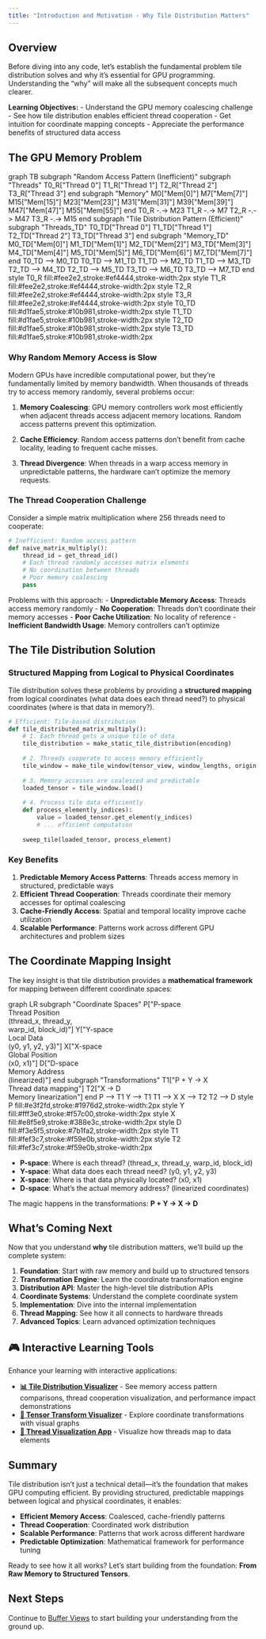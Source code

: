 ```yaml
---
title: "Introduction and Motivation - Why Tile Distribution Matters"
---
```


## Overview

Before diving into any code, let's establish the fundamental problem tile distribution solves and why it's essential for GPU programming. Understanding the "why" will make all the subsequent concepts much clearer.

**Learning Objectives:**
- Understand the GPU memory coalescing challenge
- See how tile distribution enables efficient thread cooperation
- Get intuition for coordinate mapping concepts
- Appreciate the performance benefits of structured data access

## The GPU Memory Problem

```{=html}
<div class="mermaid">
graph TB
    subgraph "Random Access Pattern (Inefficient)"
        subgraph "Threads"
            T0_R["Thread 0"]
            T1_R["Thread 1"] 
            T2_R["Thread 2"]
            T3_R["Thread 3"]
        end
        
        subgraph "Memory"
            M0["Mem[0]"]
            M7["Mem[7]"]
            M15["Mem[15]"]
            M23["Mem[23]"]
            M31["Mem[31]"]
            M39["Mem[39]"]
            M47["Mem[47]"]
            M55["Mem[55]"]
        end
        
        T0_R -.-> M23
        T1_R -.-> M7
        T2_R -.-> M47
        T3_R -.-> M15
    end
    
    subgraph "Tile Distribution Pattern (Efficient)"
        subgraph "Threads_TD"
            T0_TD["Thread 0"]
            T1_TD["Thread 1"]
            T2_TD["Thread 2"]
            T3_TD["Thread 3"]
        end
        
        subgraph "Memory_TD"
            M0_TD["Mem[0]"]
            M1_TD["Mem[1]"]
            M2_TD["Mem[2]"]
            M3_TD["Mem[3]"]
            M4_TD["Mem[4]"]
            M5_TD["Mem[5]"]
            M6_TD["Mem[6]"]
            M7_TD["Mem[7]"]
        end
        
        T0_TD --> M0_TD
        T0_TD --> M1_TD
        T1_TD --> M2_TD
        T1_TD --> M3_TD
        T2_TD --> M4_TD
        T2_TD --> M5_TD
        T3_TD --> M6_TD
        T3_TD --> M7_TD
    end
    
    style T0_R fill:#fee2e2,stroke:#ef4444,stroke-width:2px
    style T1_R fill:#fee2e2,stroke:#ef4444,stroke-width:2px
    style T2_R fill:#fee2e2,stroke:#ef4444,stroke-width:2px
    style T3_R fill:#fee2e2,stroke:#ef4444,stroke-width:2px
    
    style T0_TD fill:#d1fae5,stroke:#10b981,stroke-width:2px
    style T1_TD fill:#d1fae5,stroke:#10b981,stroke-width:2px
    style T2_TD fill:#d1fae5,stroke:#10b981,stroke-width:2px
    style T3_TD fill:#d1fae5,stroke:#10b981,stroke-width:2px
</div>
```

### Why Random Memory Access is Slow

Modern GPUs have incredible computational power, but they're fundamentally limited by memory bandwidth. When thousands of threads try to access memory randomly, several problems occur:

1. **Memory Coalescing**: GPU memory controllers work most efficiently when adjacent threads access adjacent memory locations. Random access patterns prevent this optimization.

2. **Cache Efficiency**: Random access patterns don't benefit from cache locality, leading to frequent cache misses.

3. **Thread Divergence**: When threads in a warp access memory in unpredictable patterns, the hardware can't optimize the memory requests.

### The Thread Cooperation Challenge

Consider a simple matrix multiplication where 256 threads need to cooperate:

```python
# Inefficient: Random access pattern
def naive_matrix_multiply():
    thread_id = get_thread_id()
    # Each thread randomly accesses matrix elements
    # No coordination between threads
    # Poor memory coalescing
    pass
```

Problems with this approach:
- **Unpredictable Memory Access**: Threads access memory randomly
- **No Cooperation**: Threads don't coordinate their memory accesses
- **Poor Cache Utilization**: No locality of reference
- **Inefficient Bandwidth Usage**: Memory controllers can't optimize

## The Tile Distribution Solution

### Structured Mapping from Logical to Physical Coordinates

Tile distribution solves these problems by providing a **structured mapping** from logical coordinates (what data does each thread need?) to physical coordinates (where is that data in memory?).

```python
# Efficient: Tile-based distribution
def tile_distributed_matrix_multiply():
    # 1. Each thread gets a unique tile of data
    tile_distribution = make_static_tile_distribution(encoding)
    
    # 2. Threads cooperate to access memory efficiently
    tile_window = make_tile_window(tensor_view, window_lengths, origin, tile_distribution)
    
    # 3. Memory accesses are coalesced and predictable
    loaded_tensor = tile_window.load()
    
    # 4. Process tile data efficiently
    def process_element(y_indices):
        value = loaded_tensor.get_element(y_indices)
        # ... efficient computation
    
    sweep_tile(loaded_tensor, process_element)
```

### Key Benefits

1. **Predictable Memory Access Patterns**: Threads access memory in structured, predictable ways
2. **Efficient Thread Cooperation**: Threads coordinate their memory accesses for optimal coalescing
3. **Cache-Friendly Access**: Spatial and temporal locality improve cache utilization
4. **Scalable Performance**: Patterns work across different GPU architectures and problem sizes

## The Coordinate Mapping Insight

The key insight is that tile distribution provides a **mathematical framework** for mapping between different coordinate spaces:

```{=html}
<div class="mermaid">
graph LR
    subgraph "Coordinate Spaces"
        P["P-space<br/>Thread Position<br/>(thread_x, thread_y,<br/>warp_id, block_id)"]
        Y["Y-space<br/>Local Data<br/>(y0, y1, y2, y3)"]
        X["X-space<br/>Global Position<br/>(x0, x1)"]
        D["D-space<br/>Memory Address<br/>(linearized)"]
    end
    
    subgraph "Transformations"
        T1["P + Y → X<br/>Thread data mapping"]
        T2["X → D<br/>Memory linearization"]
    end
    
    P --> T1
    Y --> T1
    T1 --> X
    X --> T2
    T2 --> D
    
    style P fill:#e3f2fd,stroke:#1976d2,stroke-width:2px
    style Y fill:#fff3e0,stroke:#f57c00,stroke-width:2px
    style X fill:#e8f5e9,stroke:#388e3c,stroke-width:2px
    style D fill:#f3e5f5,stroke:#7b1fa2,stroke-width:2px
    style T1 fill:#fef3c7,stroke:#f59e0b,stroke-width:2px
    style T2 fill:#fef3c7,stroke:#f59e0b,stroke-width:2px
</div>
```

- **P-space**: Where is each thread? (thread_x, thread_y, warp_id, block_id)
- **Y-space**: What data does each thread need? (y0, y1, y2, y3)
- **X-space**: Where is that data physically located? (x0, x1)
- **D-space**: What's the actual memory address? (linearized coordinates)

The magic happens in the transformations: **P + Y → X → D**

## What's Coming Next

Now that you understand **why** tile distribution matters, we'll build up the complete system:

1. **Foundation**: Start with raw memory and build up to structured tensors
2. **Transformation Engine**: Learn the coordinate transformation engine
3. **Distribution API**: Master the high-level tile distribution APIs
4. **Coordinate Systems**: Understand the complete coordinate system
5. **Implementation**: Dive into the internal implementation
6. **Thread Mapping**: See how it all connects to hardware threads
7. **Advanced Topics**: Learn advanced optimization techniques

## 🎮 **Interactive Learning Tools**

Enhance your learning with interactive applications:

- **[📊 Tile Distribution Visualizer](../../app.py)** - See memory access pattern comparisons, thread cooperation visualization, and performance impact demonstrations
- **[🔄 Tensor Transform Visualizer](../../tensor_transform_app.py)** - Explore coordinate transformations with visual graphs  
- **[🧵 Thread Visualization App](../../thread_visualization_app.py)** - Visualize how threads map to data elements

## Summary

Tile distribution isn't just a technical detail—it's the foundation that makes GPU computing efficient. By providing structured, predictable mappings between logical and physical coordinates, it enables:

- **Efficient Memory Access**: Coalesced, cache-friendly patterns
- **Thread Cooperation**: Coordinated work distribution
- **Scalable Performance**: Patterns that work across different hardware
- **Predictable Optimization**: Mathematical framework for performance tuning

Ready to see how it all works? Let's start building from the foundation: **From Raw Memory to Structured Tensors**.

## Next Steps

Continue to [Buffer Views](01_buffer_view.qmd) to start building your understanding from the ground up. 